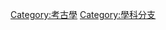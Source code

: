 {{Commonscat|Archaeological disciplines}}

[[Category:考古學|Category:考古學]]
[[Category:學科分支|Category:學科分支]]